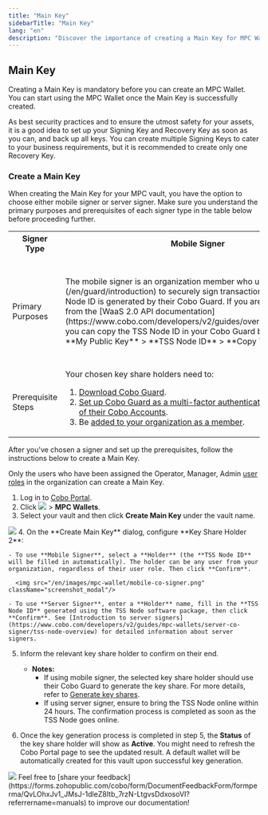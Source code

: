 ```yaml
---
title: "Main Key"
sidebarTitle: "Main Key"
lang: "en"
description: "Discover the importance of creating a Main Key for MPC Wallets and best practices for security."
---
```


## Main Key
Creating a Main Key is mandatory before you can create an MPC Wallet. You can start using the MPC Wallet once the Main Key is successfully created. 

As best security practices and to ensure the utmost safety for your assets, it is a good idea to set up your Signing Key and Recovery Key as soon as you can, and back up all keys. You can create multiple Signing Keys to cater to your business requirements, but it is recommended to create only one Recovery Key.

### Create a Main Key <a id="create-a-main-group"></a>
When creating the Main Key for your MPC vault, you have the option to choose either mobile signer or server signer. Make sure you understand the primary purposes and prerequisites of each signer type in the table below before proceeding further.

<a id="signer-type"></a>
<table class="six-columns">
  <tr>
    <th>Signer Type</th>
    <th>Mobile Signer</th>
    <th>Server Signer</th>
  </tr>
  <tr>
    <td>Primary Purposes</td>
    <td>
      The mobile signer is an organization member who uses [Cobo Guard](/en/guard/introduction) to securely sign transactions. Their TSS Node ID is generated by their Cobo Guard. <Note>If you are directed here from the [WaaS 2.0 API documentation](https://www.cobo.com/developers/v2/guides/overview/introduction), you can copy the TSS Node ID in your Cobo Guard by tapping <img src="/en/images/cobo-guard/common/icon_menu.svg" className="icon"></img> > <img src="/en/images/cobo-guard/common/icon_key.svg" className="icon"></img> **My Public Key** > **TSS Node ID** > **Copy TSS Node ID**.</Note>
    </td>
    <td>
      The server signer is a server node that utilizes the TSS Node package to automatically sign transactions. Its TSS Node ID is generated using the provided TSS Node software package and must be done before setting up the wallet. See [Introduction to server signers](https://www.cobo.com/developers/v2/guides/mpc-wallets/server-co-signer/tss-node-overview) for detailed information about server signers.<Info>For high-frequency transactions, we recommend using a server signer for automated signing. </Info>
    </td>
  </tr>
  <tr>
    <td>Prerequisite Steps</td>
    <td>
      Your chosen key share holders need to:
      <ol>
        <li><a href="/en/guard/download">Download Cobo Guard</a>.</li>
        <li><a href="/en/accounts/set-up-mfa#set-up-cobo-guard">Set up Cobo Guard as a multi-factor authentication (MFA) method of their Cobo Accounts</a>.</li>
        <li>Be <a href="/en/portal/organization/manage-members">added to your organization as a member</a>.</li>
      </ol>
    </td>
    <td>
      Your chosen key share holders need to provide you with their generated TSS Node ID.
    </td>
  </tr>
</table>

After you've chosen a signer and set up the prerequisites, follow the instructions below to create a Main Key. 

<Note>Only the users who have been assigned the Operator, Manager, Admin [user roles](/en/portal/organization/roles-and-permissions) in the organization can create a Main Key.</Note>

1. Log in to [Cobo Portal](https://portal.cobo.com/login).
2. Click <img src="/en/images/mpc-wallet/wallets-icon.svg" className="icon"></img> > **MPC Wallets**.
3. Select your vault and then click **Create Main Key** under the vault name.
<img src="/en/images/mpc-wallet/create-main-key-group.png" className="screenshot_full_screen"/>
4. On the **Create Main Key** dialog, configure **Key Share Holder 2**: <a id="on-the-create-main-group-dialog"></a>

    - To use **Mobile Signer**, select a **Holder** (the **TSS Node ID** will be filled in automatically). The holder can be any user from your organization, regardless of their user role. Then click **Confirm**.

      <img src="/en/images/mpc-wallet/mobile-co-signer.png" className="screenshot_modal"/>

    - To use **Server Signer**, enter a **Holder** name, fill in the **TSS Node ID** generated using the TSS Node software package, then click **Confirm**. See [Introduction to server signers](https://www.cobo.com/developers/v2/guides/mpc-wallets/server-co-signer/tss-node-overview) for detailed information about server signers.

5. Inform the relevant key share holder to confirm on their end.
    - **Notes:**
        - If using mobile signer, the selected key share holder should use their Cobo Guard to generate the key share. For more details, refer to [Generate key shares](/en/guard/generate-and-back-up-key-shares#generate-key-shares).
        - If using server signer, ensure to bring the TSS Node online within 24 hours. The confirmation process is completed as soon as the TSS Node goes online.

6. Once the key generation process is completed in step 5, the **Status** of the key share holder will show as **Active**.
 <Info>You might need to refresh the Cobo Portal page to see the updated result.</Info>
 <Info>A default wallet will be automatically created for this vault upon successful key generation.</Info>
<img src="/en/images/mpc-wallet/main-group-active.png" className="screenshot_modal"/>
<Tip>Feel free to [share your feedback](https://forms.zohopublic.com/cobo/form/DocumentFeedbackForm/formperma/QvLOhxJv1_JMsJ-1dleZ8Itb_7rzN-LtgvsDdxosoVI?referrername=manuals) to improve our documentation!</Tip>